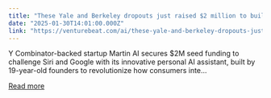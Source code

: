 ```yaml
---
title: "These Yale and Berkeley dropouts just raised $2 million to build an AI assistant that could rival OpenAI"
date: "2025-01-30T14:01:00.000Z"
link: "https://venturebeat.com/ai/these-yale-and-berkeley-dropouts-just-raised-2-million-to-build-an-ai-assistant-that-could-rival-openai/"
---
```


Y Combinator-backed startup Martin AI secures $2M seed funding to challenge Siri and Google with its innovative personal AI assistant, built by 19-year-old founders to revolutionize how consumers inte...

[Read more](https://venturebeat.com/ai/these-yale-and-berkeley-dropouts-just-raised-2-million-to-build-an-ai-assistant-that-could-rival-openai/)
